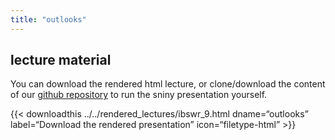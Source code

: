 ```yaml
---
title: "outlooks"
---
```


## lecture material

You can download the rendered html lecture, or clone/download the content of our [github repository](https://github.com/sib-swiss/intro-bayesian-statistics-training/) to run the sniny presentation yourself.

<!-- {{< downloadthis ../../lectures/ibswr_9.Rmd dname="oulooks" label="Download the shiny presentation" icon="filetype-md" >}} -->


{{< downloadthis ../../rendered_lectures/ibswr_9.html dname="outlooks" label="Download the rendered presentation" icon="filetype-html" >}}

